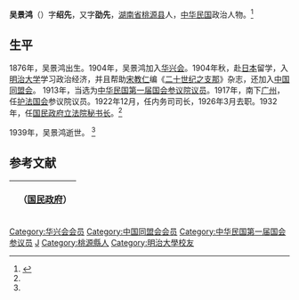 '''吴景鸿'''（{{bd|1876年||1939年|}}）字'''绍先'''，又字'''劭先'''，[[湖南省|湖南省]][[桃源县|桃源县]]人，[[中华民国|中华民国]]政治人物。<ref name=sx>{{Cite web |url=http://jds.cass.cn/ztyj/zwgx/2008/11/24/7656.html |title=左双文，九一八事变后的《国民外交杂志》及其政治主张，史学月刊2007年第3期 |accessdate=2013-06-10 |archive-date=2013-11-10 |archive-url=https://web.archive.org/web/20131110200713/http://jds.cass.cn/ztyj/zwgx/2008/11/24/7656.html |dead-url=no }}</ref>

==生平==
1876年，吴景鸿出生。1904年，吴景鸿加入[[华兴会|华兴会]]。1904年秋，赴[[日本|日本]]留学，入[[明治大学|明治大学]]学习政治经济，并且帮助[[宋教仁|宋教仁]]编《[[二十世纪之支那|二十世纪之支那]]》杂志，还加入[[中国同盟会|中国同盟会]]。 1913年，当选为[[中华民国第一届国会第一期常会议员|中华民国第一届国会参议院议员]]。1917年，南下[[广州|广州]]，任[[护法国会|护法国会]]参议院议员。1922年12月，任内务司司长，1926年3月去职。1932年，任[[国民政府|国民政府]][[立法院秘书长|立法院秘书长]]。<ref name=sx/>

1939年，吴景鸿逝世。 <ref name=sx/>

==参考文献==
{{reflist}}

{| class="wikitable" style="margin:0 auto"
|- 
!　{{CHN1928}}（[[国民政府|国民政府]]）
{{先代次代|[[立法院秘书长|立法院秘书长]]|<small>1932年1月21日—5月28日</small>|[[李晓生|李晓生]]|[[张维翰|张维翰]]}}
|}

{{DEFAULTSORT:Wu吴}}
[[Category:华兴会会员|Category:华兴会会员]]
[[Category:中国同盟会会员|Category:中国同盟会会员]]
[[Category:中华民国第一届国会参议员|Category:中华民国第一届国会参议员]]
[[Category:吴姓|J]]
[[Category:桃源縣人|Category:桃源縣人]]
[[Category:明治大學校友|Category:明治大學校友]]